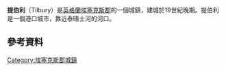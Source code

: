 {{Infobox UK place
  |official_name=             Tilbury
  |unitary_england=           [[瑟羅克|瑟羅克]]
  |lieutenancy_england=       [[埃塞克斯郡|埃塞克斯郡]]
  |region=                    東英格蘭
  |country=                   英格蘭
  |latitude=                  51.4606
  |longitude=                 0.3582
| population =
}}
'''提伯利'''（Tilbury）是[[英格蘭|英格蘭]][[埃塞克斯郡|埃塞克斯郡]]的一個城鎮，建城於19世紀晚期。提伯利是一個港口城市，靠近泰晤士河的河口。
==參考資料==
{{Reflist}}
 [[Category:埃塞克斯郡城鎮|Category:埃塞克斯郡城鎮]]
